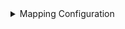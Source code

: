 <details>
<summary>Mapping Configuration</summary>

```yaml showLineNumbers
resources:
  - kind: Microsoft.Resources/resourceGroups
    selector:
      query: "true"
      apiVersion: "2022-09-01" # azure resource api version to query
    port:
      entity:
        mappings:
          identifier: '.id | split("/") | .[3] |= ascii_downcase |.[4] |= ascii_downcase | join("/")'
          title: .name
          blueprint: '"resourceGroup"'
          properties:
            location: .location
            # the provisioning state property is returned in lower case when using the SDK and in camelCase when using the REST API
            # therefore supporting both (for users who use the SDK)
            provisioningState: .properties.provisioningState + .properties.provisioning_state
            tags: .tags
```

</details>
